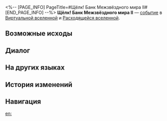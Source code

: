<%-- [PAGE_INFO]
PageTitle=#Щёлк! Банк Межзвёздного мира II#
[END_PAGE_INFO] --%>
{{Дополнить}}
{{ВВ Событие Инфобокс
|id                 = 14301-3
|Название           = 
|Изображение        = Событие ВВ КММ.png
|Испытание_в_вв     = Неизвестно
|Испытание_в_рое    = Неизвестно
|Испытание_в_зиш    = Неизвестно
|Испытание_в_рв     = Неизвестно
|Испытание_в_облнеп = Неизвестно
|Требования         = 
|Пред               = 
|След               = 
|Упоминания         = 
|Порядок            = 032
|Порядок_рв         = 053
}}
'''Щёлк! Банк Межзвёздного мира II''' — [[Расходящаяся вселенная/События|событие]] в [[Виртуальная вселенная|Виртуальной вселенной]] и [[Расходящаяся вселенная|Расходящейся вселенной]].

==Возможные исходы==
{{Возможные исходы
|Выбор_1 = Получить в подарок от банка услуги по управлению финансами
|Результат_1 = Получить диковины: Золотая монета раскола и Слухи Общества гениев.
|Путь_1   = Эрудиция
|Режимы_1  = зиш

|Выбор_2 = Снять космические фрагменты: 600
|Результат_2 = Вы снимаете замороженные космические фрагменты и доход с них.

|Выбор_3 = Уйти
|Результат_3 = Вам нравится прятать космические фрагменты под подушкой.
}}

==Диалог==
{{Диалог Начало}}
:{{tx}}
{{Диалог Конец}}

==На других языках==
{{На других языках
|en   = Ka-ching! IPC Banking (II)
|zhs  = 咔嚓&mdash;&mdash;星际和平银行！（其二）
|zht  = 喀嚓&mdash;&mdash;星際和平銀行！（其二）
|ja   = カチャッ――スターピース{{Rubi|銀行|ぎんこう}}！（2）
|ko   = 찰칵&mdash;&mdash;스타피스 컴퍼니! (2)
|es   = El banco de la Corporación II
|fr   = Cent patates&nbsp;! CPI Banque (II)
|ru   = Щёлк! Банк Межзвёздного мира II
|th   = ชิ้ง! ธนาคารสันติภาพแห่งดวงดาว! (2)
|vi   = Tách! Ngân Hàng Hành Tinh Hòa Bình 2
|de   = Klingeling! IFK-Bank (Teil 2)
|id   = *Cekring*! Bank IPC (2)
|pt   = Dindin! Serviços Bancários da CPI (II)
}}

==История изменений==
{{История изменений|null}}

==Навигация==
{{События ВВ Навбокс}}

[[en:]]